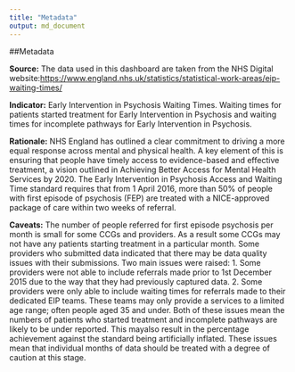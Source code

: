 ```yaml
---
title: "Metadata"
output: md_document
---
```

##Metadata

**Source:** The data used in this dashboard are taken from the NHS Digital website:<https://www.england.nhs.uk/statistics/statistical-work-areas/eip-waiting-times/>

**Indicator:** Early Intervention in Psychosis Waiting Times. Waiting times for patients started treatment for Early Intervention in Psychosis and waiting times for incomplete pathways for Early Intervention in Psychosis.

**Rationale:** NHS England has outlined a clear commitment to driving a more equal response across mental and physical health. A key element of this is ensuring that people have timely access to evidence-based and effective treatment, a vision outlined in Achieving Better Access for Mental Health Services by 2020. The Early Intervention in Psychosis Access and Waiting Time standard requires that from 1 April 2016, more than 50% of people with first episode of psychosis (FEP) are treated with a NICE-approved package of care within two weeks of referral.

**Caveats:** The  number of people referred for first episode psychosis per month is small for some CCGs and providers. As a result some CCGs may not have any patients  starting treatment in a particular month. Some providers who submitted data indicated that there may be data quality issues with their submissions.  Two main issues were raised: 
1. Some providers were not able to include referrals made prior to 1st December 2015 due to the way that they had previously captured data. 
2. Some providers were only able to include waiting times for referrals made to their dedicated EIP teams. These teams may only provide a services to a limited age range; often people aged 35 and under. 
Both of these issues mean the numbers of patients who started treatment and incomplete pathways are likely to be under reported. This mayalso result in the percentage achievement against the standard being artificially inflated. These issues mean that individual months of data should be treated with a degree of caution at this stage. 

